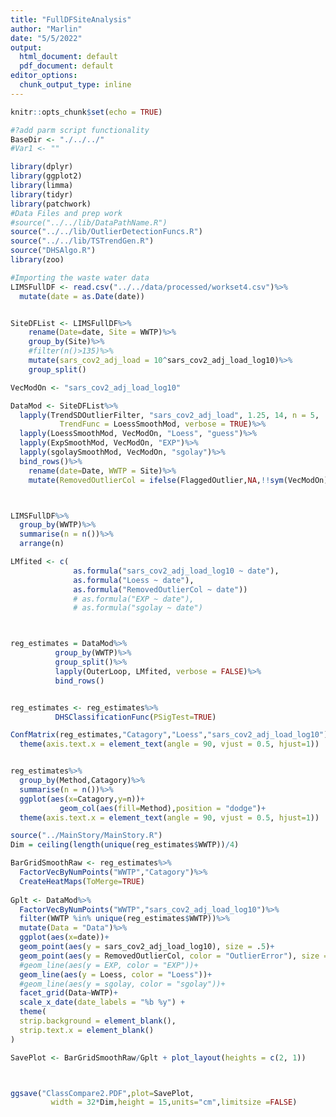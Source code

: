 ```yaml
---
title: "FullDFSiteAnalysis"
author: "Marlin"
date: "5/5/2022"
output:
  html_document: default
  pdf_document: default
editor_options:
  chunk_output_type: inline
---
```


```r
knitr::opts_chunk$set(echo = TRUE)
```

```r

#?add parm script functionality
BaseDir <- "./../../"
#Var1 <- ""

library(dplyr)
library(ggplot2)
library(limma)
library(tidyr)
library(patchwork)
#Data Files and prep work
#source("../../lib/DataPathName.R")
source("../../lib/OutlierDetectionFuncs.R")
source("../../lib/TSTrendGen.R")
source("DHSAlgo.R")
library(zoo)

#Importing the waste water data
LIMSFullDF <- read.csv("../../data/processed/workset4.csv")%>%
  mutate(date = as.Date(date))


SiteDFList <- LIMSFullDF%>%
    rename(Date=date, Site = WWTP)%>%
    group_by(Site)%>%
    #filter(n()>135)%>%
    mutate(sars_cov2_adj_load = 10^sars_cov2_adj_load_log10)%>%
    group_split()

VecModOn <- "sars_cov2_adj_load_log10"

DataMod <- SiteDFList%>%
  lapply(TrendSDOutlierFilter, "sars_cov2_adj_load", 1.25, 14, n = 5, 
           TrendFunc = LoessSmoothMod, verbose = TRUE)%>%
  lapply(LoessSmoothMod, VecModOn, "Loess", "guess")%>%
  lapply(ExpSmoothMod, VecModOn, "EXP")%>%
  lapply(sgolaySmoothMod, VecModOn, "sgolay")%>%
  bind_rows()%>%
    rename(date=Date, WWTP = Site)%>%
    mutate(RemovedOutlierCol = ifelse(FlaggedOutlier,NA,!!sym(VecModOn)))



LIMSFullDF%>%
  group_by(WWTP)%>%
  summarise(n = n())%>%
  arrange(n)
```


```r

LMfited <- c(
              as.formula("sars_cov2_adj_load_log10 ~ date"),
              as.formula("Loess ~ date"),
              as.formula("RemovedOutlierCol ~ date"))
              # as.formula("EXP ~ date"),
              # as.formula("sgolay ~ date")



reg_estimates = DataMod%>%
          group_by(WWTP)%>%
          group_split()%>%
          lapply(OuterLoop, LMfited, verbose = FALSE)%>%
          bind_rows()


reg_estimates <- reg_estimates%>%
          DHSClassificationFunc(PSigTest=TRUE)


```


```r

ConfMatrix(reg_estimates,"Catagory","Loess","sars_cov2_adj_load_log10")+ 
  theme(axis.text.x = element_text(angle = 90, vjust = 0.5, hjust=1))


reg_estimates%>%
  group_by(Method,Catagory)%>%
  summarise(n = n())%>%
  ggplot(aes(x=Catagory,y=n))+
           geom_col(aes(fill=Method),position = "dodge")+ 
  theme(axis.text.x = element_text(angle = 90, vjust = 0.5, hjust=1))
```

```r
source("../MainStory/MainStory.R")
Dim = ceiling(length(unique(reg_estimates$WWTP))/4)

BarGridSmoothRaw <- reg_estimates%>%
  FactorVecByNumPoints("WWTP","Catagory")%>%
  CreateHeatMaps(ToMerge=TRUE)
 
Gplt <- DataMod%>%
  FactorVecByNumPoints("WWTP","sars_cov2_adj_load_log10")%>%
  filter(WWTP %in% unique(reg_estimates$WWTP))%>%
  mutate(Data = "Data")%>%
  ggplot(aes(x=date))+
  geom_point(aes(y = sars_cov2_adj_load_log10), size = .5)+
  geom_point(aes(y = RemovedOutlierCol, color = "OutlierError"), size = .5)+
  #geom_line(aes(y = EXP, color = "EXP"))+
  geom_line(aes(y = Loess, color = "Loess"))+
  #geom_line(aes(y = sgolay, color = "sgolay"))+
  facet_grid(Data~WWTP)+
  scale_x_date(date_labels = "%b %y") +
  theme(
  strip.background = element_blank(),
  strip.text.x = element_blank()
)

SavePlot <- BarGridSmoothRaw/Gplt + plot_layout(heights = c(2, 1))



ggsave("ClassCompare2.PDF",plot=SavePlot,
         width = 32*Dim,height = 15,units="cm",limitsize =FALSE)

```
